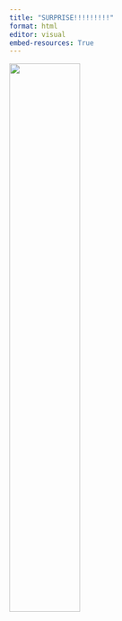 ```yaml
---
title: "SURPRISE!!!!!!!!!"
format: html
editor: visual
embed-resources: True
---
```


![](surprise.png.jpeg){fig-align="center" width="50%"}
